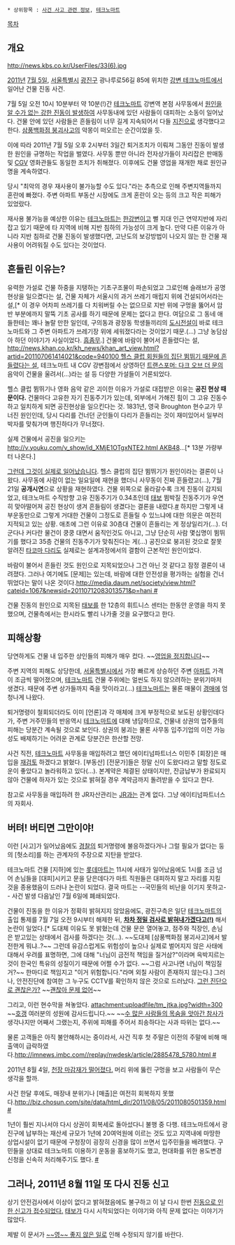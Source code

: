  * 상위항목 : [[사건 사고 관련 정보]], [[테크노마트]]

[[목차]]
== 개요 ==
http://news.kbs.co.kr/UserFiles/33(6).jpg

[[2011년]] [[7월 5일]], [[서울특별시]] [[광진구]] 광나루로56길 85에 위치한 [[테크노마트#s-1.1|강변 테크노마트]]에서 일어난 건물 진동 사건.

7월 5일 오전 10시 10분부터 약 10분(!)간 [[테크노마트]] 강변역 본점 사무동에서 [http://www.dcnews.in/news_list.php?code=ahh&id=624778 원인을 알 수가 없는 강한 진동이 발생하여] 사무동내에 있던 사람들이 대피하는 소동이 일어났다. 건물 안에 있던 사람들은 흔들림이 너무 길게 지속되어서 다들 [[지진]]으로 생각했다고 한다. [[삼풍백화점 붕괴사고]]의 악몽이 떠오르는 순간이었을 듯. 

이에 따라 2011년 7월 5일 오후 2시부터 3일간 퇴거조치가 이뤄져 그동안 진동이 발생한 원인을 규명하는 작업을 벌였다. 사무동 뿐만 아니라 전자상가들이 자리잡은 판매동 및 [[CGV]] 영화관들도 동일한 조치가 취해졌다. 이후에도 건물 영업을 재개한 채로 원인규명을 계속하였다.

당시 "최악의 경우 재사용이 불가능할 수도 있다."라는 추측으로 인해 주변지역들까지 혼란에 빠졌다. 주변 아파트 부동산 시장에도 크게 혼란이 오는 등의 크고 작은 피해가 있었랐다.

재사용 불가능을 예상한 이유는 [[테크노마트]]는 [[한강]]변이고 뻘 지대 인근 연약지반에 자리잡고 있기 때문에 타 지역에 비해 지반 침하의 가능성이 크게 높다. 만약 다른 이유가 아니라 지반 침하로 건물 진동이 발생했다면, 고난도의 보강방법이 나오지 않는 한 건물 재사용이 어려워질 수도 있다는 것이었다.

== 흔들린 이유는? ==
유력한 가설로 건물 하중을 지탱하는 기초구조물이 파손되었고 그로인해 슬래브가 공명현상을 일으켰다는 설, 건물 자체가 서울시의 과거 쓰레기 매립지 위에 건설되어서라는 설,[* 이 경우 어차피 쓰레기를 다 치워버릴 수는 없으므로 지반 위에 구멍을 뚫어서 암반 부분에까지 말뚝 기초 공사를 하기 때문에 문제는 없다고 한다. 여담으로 그 동네 애들한테는 꽤나 놀랄 만한 일인데, 구의동과 광장동 학생들끼리의 [[도시전설]]이 바로 테크노마트와 그 주변 아파트가 쓰레기장 위에 세워졌다라는 것이었기 때문.(…) 그냥 농담삼아 하던 이야기가 사실이었다. [[흠좀무]].] 건물에 바람이 불어서 흔들렸다는 설, [[http://news.khan.co.kr/kh_news/khan_art_view.html?artid=201107061414021&code=940100 헬스 클럽 회원들의 집단 뜀뛰기 때문에 흔들렸다는 설]], 테크노마트 내 CGV 강변점에서 상영하던 [[트랜스포머: 다크 오브 더 문]]의 음악이 건물을 울려서(...)라는 설 등 다양한 가설들이 거론되었다. 

헬스 클럽 뜀뛰기나 영화 음악 같은 괴이한 이유가 가설로 대접받은 이유는 '''공진 현상 때문이다.''' 건물마다 고유한 자기 진동주기가 있는데, 외부에서 가해진 힘이 그 고유 진동수하고 일치하게 되면 공진현상을 일으킨다는 것. 1831년, 영국 Broughton 현수교가 무너진 원인인데, 당시 다리를 건너던 군인들이 다리가 흔들리는 것이 재미있어서 일부러 박자를 맞춰가며 행진하다가 무너졌다. 

실제 건물에서 공진을 일으키는 [[http://v.youku.com/v_show/id_XMjE1OTgxNTE2.html AKB48]]...[* 13분 가량부터 나온다.]

[[그런데 그것이 실제로 일어났습니다]]. 헬스 클럽의 집단 뜀뛰기가 원인이라는 결론이 나왔다. 사무동에 사람이 없는 일요일에 재현을 했더니 사무동이 진짜 흔들렸고(...), 7월 21일 '''공개시연'''으로 상황을 재현하였다. 건물 위쪽으로 올라갈수록 크게 진동이 감지되었고, 테크노마트 수직방향 고유 진동주기가 0.34초인데 [[태보]] 뜀박질 진동주기가 우연히 맞아떨어져 공진 현상이 생겨 흔들림이 생겼다는 결론을 내렸다.[http://n.newswave.kr/sub_read.html?uid=148952&section=sc2 #] 하지만 그렇게 내부운동만으로 그렇게 거대한 건물이 그정도로 흔들릴 수 있느냐에 대한 의문은 여전히 지적되고 있는 상황. 애초에 그런 이유로 30층대 건물이 흔들리는 게 정상일리가(...). 더군다나 커다란 물건이 쿵쿵 대면서 움직인것도 아니고, 그냥 단순히 사람 몇십명이 뜀뛰기를 했다고 35층 건물의 진동주기가 맞춰진다는 게(...) 공진으로 붕괴된 것으로 잘못 알려진 [[타코마 다리]]도 실제로는 설계과정에서의 결함이 근본적인 원인이었다.

바람이 불어서 흔들린 것도 원인으로 지목되었으나 그건 아닌 것 같다고 잠정 결론이 내려졌다. 그러나 여기에도 [문제]는 있는데, 바람에 대한 안전성을 평가하는 실험을 건너뛰었다는 말이 나온 것이다.[[http://media.daum.net/society/view.html?cateid=1067&newsid=20110712083013571&p=hani #]]

건물 진동의 원인으로 지목된 [[태보]]를 한 12층의 휘트니스 센터는 한동안 운영을 하지 못했으며, 건물측에서는 한시라도 빨리 나가줄 것을 요구했다고 한다.

== 피해상황 ==
당연하게도 건물 내 입주한 상인들의 피해가 매우 컸다. ~~[[장비를 정지합니다|영업을 정지합니다]]~~

주변 지역의 피해도 상당한데, [[서울특별시]]에서 가장 빠르게 상승하던 주변 [[아파트]] 가격이 조금씩 떨어졌으며, [[테크노마트]] 건물 주위에는 얼씬도 하지 않으려하는 분위기마저 생겼다. 때문에 주변 상가들까지 죽을 맛이라고(...) [[테크노마트]]는 물론 매물이 [[경매]]에 엄청나게 나왔다.

퇴거명령이 철회되더라도 이미 [언론]과 각 매체에 크게 부정적으로 보도된 상황인데다가, 주변 거주민들의 반응역시 [[테크노마트]]에 대해 냉담하므로, 건물내 상권의 업주들의 피해는 당분간 계속될 것으로 보인다. 상권의 붕괴는 물론 사무동 입주기업의 이전 가능성도 배제하기는 어려운 관계로 당분간은 한산할 전망.

사건 직전, [[테크노마트]] 사무동을 매입하려고 했던 에이티넘파트너스 이민주 [회장]은 매입을 [http://www.etnews.com/201107050229 재검토] 하겠다고 밝혔다. [부동산] [전문가]들은 정말 신이 도왔다라고 말할 정도로 운이 좋았다고 놀라워하고 있다(…). 본계약은 체결된 상태이지만, 잔금납부가 완료되지 않아 건물에 하자가 있는 것으로 밝혀질 경우 계약금까지 돌려받을 수 있다고 한다.

참고로 사무동을 매입하려 한 JR자산관리는 [[JR]]과는 관계 없다. 그냥 에이티넘파트너스의 자회사.

== 버텨! 버티면 그만이야! ==
이런 [사고]가 일어났음에도 [[경찰]]의 퇴거명령에 불응하겠다거나 그럴 필요가 없다는 둥의 [헛소리]를 하는 관계자의 주장으로 지탄을 받았다.

테크노마트 건물 [지하]에 있는 [[롯데마트]]는 11시에 사태가 일어났음에도 1시를 조금 넘어 손님들을 [대피]시키고 문을 닫은데다가 마트 직원들은 대피하지 말고 자리를 지킬 것을 종용했음이 드러나 논란이 되었다. 결국 마트는 --국민들의 비난을 이기지 못하고-- 사건 발생 다음날인 7월 6일에 폐쇄되었다.

건물이 진동을 한 이유가 정확히 밝혀지지 않았음에도, 광진구측은 일단 [[테크노마트]]의 출입 통제를 7월 7일 오전 9시부터 해제한 뒤, '''[http://biz.heraldm.com/common/Detail.jsp?newsMLId=20110707000290 차차 정밀 검사로 밝혀내가겠다고(!)]''' 해서 논란이 일었다.[* 도대체 이유도 못 밝혔는데 건물 문은 열어놓고, 점주와 직장인, 손님은 받고있는 상태에서 검사를 하겠다는 것(…). ~~도대체 [삼풍백화점 붕괴사고]에서 발전한게 뭐냐..?~~ 그런데 유감스럽게도 위험성이 높으나 실제로 벌어지지 않은 사태에 대해서 우려를 표명하면, 그에 대해 "너님이 금전적 책임을 질거삼?"이라며 윽박지르는것이 한국인 특유의 성질이기 때문에 어쩔 수가 없다. ~~그럼 사고나면 너님이 책임질 거?~~ 한마디로 책임지고 "이거 위험합니다."라며 외칠 사람이 존재하지 않는다.] 그러나, 안전진단에 참여한 그 누구도 CCTV를 확인하지 않은 것으로 드러났다. [http://kr.news.yahoo.com/service/news/shellview.htm?linkid=4&newssetid=1352&articleid=2011070806164012070 그런 진단으로 괜찮은가?] ~~[[안전불감증|괜찮아 문제 없어]]~~

그리고, 이런 현수막을 쳐놓았다.
attachment:uploadfile/tm_jtka.jpg?width=300
~~[[호갱님|호갱]] 여러분의 성원에 감사드립니다.~~
~~[[삼풍백화점 붕괴사고|수 많은 사람들의 목숨을 앗아간 참사]]가 생각나지만 어째서 그랬는지, 주위에 피해를 주어서 죄송하다는 사과 따위는 없다.~~

물론 고객들은 아직 불안해하시는 중이라서, 사건 직후 첫 주말은 이전의 주말에 비해 매출액이 급락하였다.[[http://imnews.imbc.com//replay/nwdesk/article/2885478_5780.html #]]

2011년 8월 4일, [http://news.kbs.co.kr/society/2011/08/04/2334754.html 천장 마감재가 떨어졌다.] 머리 위에 뚫린 구멍을 보고 사람들이 무슨 생각을 할까.

사건 한달 후에도, 매장내 분위기나 [매출]은 여전히 회복하지 못했다.[[http://biz.chosun.com/site/data/html_dir/2011/08/05/2011080501359.html #]]

1년이 훨씬 지나서야 다시 상권이 회복세로 돌아섰다니 불행 중 다행. 테크노마트에서 광진구에 납부하는 재산세 규모가 1년에 20여억원에 이르는 것도 있고 지역내에 마땅한 상업시설이 없기 때문에 구청장이 굉장히 신경을 많이 쓰면서 입주민들을 배려했다. 구민들을 상대로 테크노마트 이용하기 운동을 홍보하기도 했고, 현대화를 위한 용도변경 신청을 신속히 처리해주기도 했다. [http://media.daum.net/society/nation/others/newsview?newsid=20121123100928271 #]

== 그러나, 2011년 8월 11일 또 다시 진동 신고 ==
상기 안전검사에서 이상이 없다고 밝혀졌음에도 불구하고 이 날 다시 한번 [http://news.mk.co.kr/newsRead.php?year=2011&no=521835 진동으로 인한 신고가 접수되었다.] [[태보]]가 다시 시작되었다는 이야기와 아직 문제 없다는 이야기가 많았다.

제발 이 문서가 [[삼풍백화점 붕괴사고|~~영~~ 좋지 않은 일]]로 인해 수정되지 않기를 바란다.
